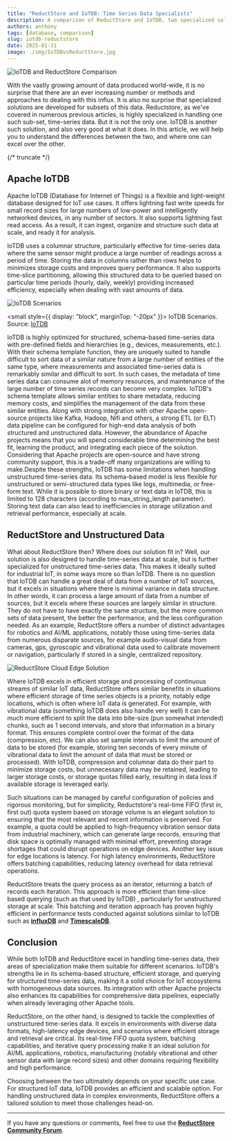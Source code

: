```yaml
---
title: "ReductStore and IoTDB: Time Series Data Specialists"
description: A comparison of ReductStore and IoTDB, two specialized solutions for handling time-series data. Learn about their strengths and differences to determine which is best suited for your use case.
authors: anthony
tags: [database, comparison]
slug: iotdb-reductstore
date: 2025-01-31
image: ./img/IoTDBvsReductStore.jpg
---
```


![IoTDB and ReductStore Comparison](./img/IoTDBvsReductStore.jpg)

With the vastly growing amount of data produced world-wide, it is no surprise that there are an ever increasing number or methods and approaches to dealing with this influx. It is also no surprise that specialized solutions are developed for subsets of this data. Reductstore, as we've covered in numerous previous articles, is highly specialized in handling one such sub-set, time-series data. But it is not the only one. IoTDB is another such solution, and also very good at what it does. In this article, we will help you to understand the differences between the two, and where one can excel over the other.

{/* truncate */}

## Apache IoTDB

Apache IoTDB (Database for Internet of Things) is a flexible and light-weight database designed for IoT use cases. It offers lightning fast write speeds for small record sizes for large numbers of low-power and intelligently networked devices, in any number of sectors. It also supports lightning fast read access. As a result, it can ingest, organize and structure such data at scale, and ready it for analysis.

IoTDB uses a columnar structure, particularly effective for time-series data where the same sensor might produce a large number of readings across a period of time. Storing the data in columns rather than rows helps to minimizes storage costs and improves query performance. It also supports time-slice partitioning, allowing this structured data to be queried based on particular time periods (hourly, daily, weekly) providing increased efficiency, especially when dealing with vast amounts of data.

![IoTDB Scenarios](./img/iotdb_scenarios.png)

<small style={{ display: "block", marginTop: "-20px" }}>
  IoTDB Scenarios. Source: [IoTDB](https://iotdb.apache.org/)
</small>

IoTDB is highly optimized for structured, schema-based time-series data with pre-defined fields and hierarchies (e.g., devices, measurements, etc.). With their schema template function, they are uniquely suited to handle difficult to sort data of a similar nature from a large number of entities of the same type, where measurements and associated time-series data is remarkably similar and difficult to sort. In such cases, the metadata of time series data can consume alot of memory resources, and maintenance of the large number of time series records can become very complex. IoTDB's schema template allows similar entities to share metadata, reducing memory costs, and simplifies the management of the data from these similar entities. Along with strong integration with other Apache open-source projects like Kafka, Hadoop, Nifi and others, a strong ETL (or ELT) data pipeline can be configured for high-end data analysis of both structured and unstructured data. However, the abundance of Apache projects means that you will spend considerable time determining the best fit, learning the product, and integrating each piece of the solution. Considering that Apache projects are open-source and have strong community support, this is a trade-off many organizations are willing to make.Despite these strengths, IoTDB has some limitations when handling unstructured time-series data. Its schema-based model is less flexible for unstructured or semi-structured data types like logs, multimedia, or free-form text. While it is possible to store binary or text data in IoTDB, this is limited to 128 characters (according to max_string_length parameter). Storing text data can also lead to inefficiencies in storage utilization and retrieval performance, especially at scale.

## ReductStore and Unstructured Data

What about ReductStore then? Where does our solution fit in? Well, our solution is also designed to handle time-series data at scale, but is further specialized for unstructured time-series data. This makes it ideally suited for industrial IoT, in some ways more so than IoTDB. There is no question that IoTDB can handle a great deal of data from a number of IoT sources, but it excels in situations where there is minimal variance in data structure. In other words, it can process a large amount of data from a number of sources, but it excels where these sources are largely similar in structure. They do not have to have exactly the same structure, but the more common sets of data present, the better the performance, and the less configuration needed. As an example, ReductStore offers a number of distinct advantages for robotics and AI/ML applications, notably those using time-series data from numerous disparate sources, for example audio-visual data from cameras, gps, gyroscopic and vibrational data used to calibrate movement or navigation, particularly if stored in a single, centralized repository.

![ReductStore Cloud Edge Solution](./img/cloud_edge_solution.drawio.png)

Where IoTDB excels in efficient storage and processing of continuous streams of similar IoT data, ReductStore offers similar benefits in situations where efficient storage of time series objects is a priority, notably edge locations, which is often where IoT data is generated. For example, with vibrational data (something IoTDB does also handle very well) it can be much more efficient to split the data into bite-size (pun somewhat intended) chunks, such as 1 second intervals, and store that information in a binary format. This ensures complete control over the format of the data (compression, etc). We can also set sample intervals to limit the amount of data to be stored (for example, storing ten seconds of every minute of vibrational data to limit the amount of data that must be stored or processed). With IoTDB, compression and columnar data do their part to minimize storage costs, but unnecessary data may be retained, leading to larger storage costs, or storage quotas filled early, resulting in data loss if available storage is leveraged early.

Such situations can be managed by careful configuration of policies and rigorous monitoring, but for simplicity, Reductstore's real-time FIFO (first in, first out) quota system based on storage volume is an elegant solution to ensuring that the most relevant and recent information is preserved. For example, a quota could be applied to high-frequency vibration sensor data from industrial machinery, which can generate large records, ensuring that disk space is optimally managed with minimal effort, preventing storage shortages that could disrupt operations on edge devices. Another key issue for edge locations is latency. For high latency environments, ReductStore offers batching capabilities, reducing latency overhead for data retrieval operations.

ReductStore treats the query process as an iterator, returning a batch of records each iteration. This approach is more efficient than time-slice based querying (such as that used by IoTDB) , particularly for unstructured storage at scale. This batching and iteration approach has proven highly efficient in performance tests conducted against solutions similar to IoTDB such as [**influxDB**](/blog/comparison/iot/reductstore-benchmark) and [**TimescaleDB**](/blog/comparisons/iot/reductstore-vs-timescaledb).

## Conclusion

While both IoTDB and ReductStore excel in handling time-series data, their areas of specialization make them suitable for different scenarios. IoTDB's strengths lie in its schema-based structure, efficient storage, and querying for structured time-series data, making it a solid choice for IoT ecosystems with homogeneous data sources. Its integration with other Apache projects also enhances its capabilities for comprehensive data pipelines, especially when already leveraging other Apache tools.

ReductStore, on the other hand, is designed to tackle the complexities of unstructured time-series data. It excels in environments with diverse data formats, high-latency edge devices, and scenarios where efficient storage and retrieval are critical. Its real-time FIFO quota system, batching capabilities, and iterative query processing make it an ideal solution for AI/ML applications, robotics, manufacturing (notably vibrational and other sensor data with large record sizes) and other domains requiring flexibility and high performance.

Choosing between the two ultimately depends on your specific use case. For structured IoT data, IoTDB provides an efficient and scalable option. For handling unstructured data in complex environments, ReductStore offers a tailored solution to meet those challenges head-on.

---

If you have any questions or comments, feel free to use the [**ReductStore Community Forum**](https://community.reduct.store).
